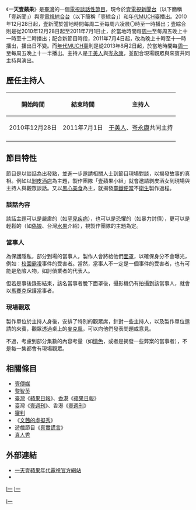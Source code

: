 {{電視節目信息框
| 颜色       = #C6C9FF
| 名稱       = 一天壹蘋果
| 原名       = ''Hot Issue''
| 圖片       = A_Next_Magazine_a_Day_opening_theme.JPG
| 圖片說明   = 《一天壹蘋果》開場白
| 類型       = 談話性節目
| 演出       = 各集特別來賓、各集觀眾
| 主持       = [[于美人|于美人]]、[[岑永康|岑永康]]
| 製作人     = 
| 製作公司   = [[壹電視|壹電視]]
| 國家       = {{ROC-TW}}
| 語言       = [[國語|國語]]、[[閩南語|閩南語]]、[[英語|英語]]（視節目需求）
| 字幕       = [[中文|中文]]
| 旁白       = 
| 標語       = 岑：「歡迎收看《一天壹蘋果》！」<br />-{于}-：「真相無法躲！」<br />岑：「我們要透過鏡頭，帶你看到故事的真相！」<br />-{于}-：「用您的聲音，說出真相的故事！」
| 季數       = 
| 集數       = 
| 每集長     = 1小時（含[[廣告|廣告]]）
| 電視台     = [[壹電視新聞台|壹電視新聞台]]
| 視頻制式   = [[NTSC制式|NTSC]]
| 機位       = 五機作業
| 播出國家    = {{TWN}}
| 開始       = 2010年12月29日
| 結束       = 已停播
| 頻道1      = [[壹電視綜合台|壹電視綜合台]]
| 播出國家1   = {{TWN}}
| 開始1      = 2010年12月28日
| 結束1      = 2011年7月1日
| 頻道2      = [[年代MUCH台|年代MUCH台]]
| 播出國家2   = {{TWN}}
| 開始2     = 2013年8月2日
| 結束2     = 已停播
| 官方網站   = 
}}
{{Otheruses|每日一蘋果醫生遠離我|subject=電視節目|other=諺語}}
《'''一天壹蘋果'''》是[[臺灣|臺灣]]的一個[[電視|電視]][[談話性節目|談話性節目]]，現今於[[壹電視新聞台|壹電視新聞台]]（以下簡稱「壹新聞」）與[[壹電視綜合台|壹電視綜合台]]（以下簡稱「壹綜合」）和[[年代MUCH臺|年代MUCH臺]]播出。2010年12月28日起，壹新聞於當地時間每周二至每周六凌晨〇時至一時播出；壹綜合則是從2010年12月28日起至2011年7月1日止，於當地時間每[[星期一|周一]]至每周五晚上十一時至十二時播出；配合新節目時段，2011年7月4日起，改為晚上十時至十一時播出，播出日不變。而[[年代MUCH臺|年代MUCH臺]]則是從2013年8月2日起，於當地時間每[[星期一|周一]]至每周五晚上十一半播出。主持人是[[于美人|于美人]]與[[岑永康|岑永康]]，並配合現場觀眾與來賓共同主持與演出。

== 歷任主持人 ==
{| class="wikitable"
|-
! 開始時間 !! 結束時間 !! 主持人  
|-
| 2010年12月28日
| 2011年7月1日
|[[于美人|于美人]]、[[岑永康|岑永康]]共同主持
|-
|}

== 節目特性 ==

節目是以談話為出發點，並進一步邀請相關人士到節目現場對談，以揭發故事的真相。例如以[[剝皮酒店|剝皮酒店]]為主題，製作團隊「壹蘋果小組」就會邀請剝皮酒女到現場與主持人與觀眾談話。又以[[黑心食品|黑心美食]]為主，就揭發[[臺鐵便當|臺鐵便當]]不[[衛生|衛生]]製作過程。

=== 談話內容 ===

談話主題可以是嚴肅的（如[[罕見疾病|罕見疾病]]），也可以是恐懼的（如暴力討債），更可以是輕鬆的（如[[偽娘|偽娘]]、台灣[[水果|水果]]介紹），視製作團隊的主題為定。

=== 當事人 ===

為保護隱私，部分到場的當事人，製作人會將給他們[[面具|面罩]]，以確保身分不會曝光，例如：[[校園霸凌|校園霸凌]]事件的受害者。當然，當事人不一定是一個事件的受害者，也有可能是危險人物，如討債業者的代表人。

但若是事後錄影結束，該名當事者脫下面罩後，攝影機仍有拍攝到該當事人，就會以[[馬賽克_(影像處理)|馬賽克]]保護當事者。

=== 現場觀眾 ===

製作單位於主持人身後，安排了特別的觀眾席，針對一些主持人，以及製作單位邀請的來賓，觀眾透過桌上的[[麥克風|麥克風]]，可以向他們發表問題或意見。

不過，考慮到部分集數的內容考量（如[[情色|情色]]，或者是揭發一些弊案的當事者），不是每一集都會有現場觀眾。

== 相關條目 ==

* [[壹傳媒|壹傳媒]]
* [[黎智英|黎智英]]
* [[臺灣|臺灣]]《[[蘋果日報_(臺灣)|蘋果日報]]》、[[香港|香港]]《[[蘋果日報_(香港)|蘋果日報]]》
* 臺灣《[[壹週刊_(台灣)|壹週刊]]》、香港《[[壹週刊_(香港)|壹週刊]]》
* [[審判|審判]]
* 《[[文茜的虛擬秀|文茜的虛擬秀]]》
* 遊戲節目《[[真實謊言_(遊戲節目)|真實謊言]]》
* [[真人秀|真人秀]]

== 外部連結 ==
* [http://muchtv.eracom.com.tw/p36/p2949.xml 一天壹蘋果年代電視官方網站] {{Wayback|url=http://muchtv.eracom.com.tw/p36/p2949.xml |date=20160304081713 }}
* {{youtube|playlist=PLFD58F77439898A99|一天壹蘋果}}

{{電視節目的變遷|
電視台={{flagicon|ROC}}壹電視新聞台|
播放檔次=星期二至星期六00:00－01:00|
節目名稱=一天壹蘋果<br />（2010.12.29 - 日期未知）|
上一節目=|
下一節目=（未知）|
|
}}
{{電視節目的變遷|
電視台={{flagicon|ROC}}壹電視綜合台|
播放檔次=星期一至星期五23:00－24:00|
節目名稱=一天壹蘋果<br />（2010.12.28 - 2011.7.1）|
上一節目=（無上一節目）|
下一節目=壹夜新聞|
|
}}
{{電視節目的變遷|
電視台={{flagicon|ROC}}壹電視綜合台|
播放檔次=星期一至星期五22:00－23:00|
節目名稱=一天壹蘋果<br />（2010.7.4 - 日期未知）|
上一節目=[[黃金比例_(遊戲節目)|黃金比例]]|
下一節目=（未知）|
|
}}
{{壹電視自製節目}}
[[分類:真人秀節目|I一]]
[[分類:壹電視節目|I一]]
[[Category:年代電視節目|I一]]